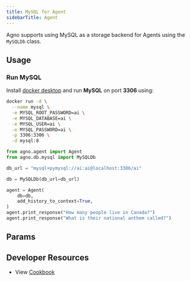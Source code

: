 ```yaml
---
title: MySQL for Agent
sidebarTitle: Agent
---
```


Agno supports using MySQL as a storage backend for Agents using the `MySQLDb` class.

## Usage

### Run MySQL

Install [docker desktop](https://docs.docker.com/desktop/install/mac-install/) and run **MySQL** on port **3306** using:

```bash
docker run -d \
  --name mysql \
  -e MYSQL_ROOT_PASSWORD=ai \
  -e MYSQL_DATABASE=ai \
  -e MYSQL_USER=ai \
  -e MYSQL_PASSWORD=ai \
  -p 3306:3306 \
  -d mysql:8
```

```python mysql_for_agent.py
from agno.agent import Agent
from agno.db.mysql import MySQLDb

db_url = "mysql+pymysql://ai:ai@localhost:3306/ai"

db = MySQLDb(db_url=db_url)

agent = Agent(
    db=db,
    add_history_to_context=True,
)
agent.print_response("How many people live in Canada?")
agent.print_response("What is their national anthem called?")

```

## Params

<Snippet file="db-mysql-params.mdx" />

## Developer Resources

- View [Cookbook](https://github.com/agno-agi/agno/tree/v2.0/cookbook/db/mysql/mysql_for_agent.py)   

